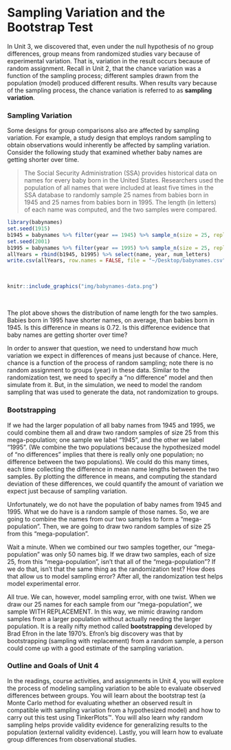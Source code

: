 # Sampling Variation and the Bootstrap Test {-}

In Unit 3, we discovered that, even under the null hypothesis of no group differences, group means from randomized studies vary because of experimental variation. That is, variation in the result occurs because of random assignment. Recall in Unit 2, that the chance variation was a function of the sampling process; different samples drawn from the population (model) produced different results. When results vary because of the sampling process, the chance variation is referred to as **sampling variation**.

### Sampling Variation {-}

Some designs for group comparisons also are affected by sampling variation. For example, a study design that employs random sampling to obtain observations would inherently be affected by sampling variation. Consider the following study that examined whether baby names are getting shorter over time. 

> The Social Security Administration (SSA) provides historical data on names for every baby born in the United States. Researchers used the population of all names that were included at least five times in the SSA database to randomly sample 25 names from babies born in 1945 and 25 names from babies born in 1995. The length (in letters) of each name was computed, and the two samples were compared. 

```r
library(babynames)
set.seed(1915)
b1945 = babynames %>% filter(year == 1945) %>% sample_n(size = 25, replace = FALSE) %>% mutate(num_letters = stringr::str_length(name))
set.seed(2001)
b1995 = babynames %>% filter(year == 1995) %>% sample_n(size = 25, replace = FALSE) %>% mutate(num_letters = stringr::str_length(name))
allYears = rbind(b1945, b1995) %>% select(name, year, num_letters)
write.csv(allYears, row.names = FALSE, file = "~/Desktop/babynames.csv")
```


<br />

```r
knitr::include_graphics("img/babynames-data.png")
```

<br />

The plot above shows the distribution of name length for the two samples. Babies born in 1995 have shorter names, on average, than babies born in 1945. Is this difference in means is 0.72. Is this difference evidence that baby names are getting shorter over time?

In order to answer that question, we need to understand how much variation we expect in differences of means just because of chance. Here, chance is a function of the process of random sampling; note there is no random assignment to groups (year) in these data. Similar to the randomization test, we need to specify a "no difference" model and then simulate from it. But, in the simulation, we need to model the random sampling that was used to generate the data, not randomization to groups.

### Bootstrapping {-}

If we had the larger population of all baby names from 1945 and 1995, we could combine them all and draw two random samples of size 25 from this mega-population; one sample we label "1945", and the other we label "1995". (We combine the two populations because the hypothesized model of "no differences" implies that there is really only one population; no difference between the two populations). We could do this many times, each time collecting the difference in mean name lengths between the two samples. By plotting the difference in means, and computing the standard deviation of these differences, we could quantify the amount of variation we expect just because of sampling variation.

Unfortunately, we do not have the population of baby names from 1945 and 1995. What we do have is a random sample of those names. So, we are going to combine the names from our two samples to form a "mega-population". Then, we are going to draw two random samples of size 25 from this "mega-population". 

Wait a minute. When we combined our two samples together, our "mega-population" was only 50 names big. If we draw two samples, each of size 25, from this "mega-population", isn't that all of the "mega-population"? If we do that, isn't that the same thing as the randomization test? How does that allow us to model sampling error? After all, the randomization test helps model experimental error.

All true. We can, however, model sampling error, with one twist. When we draw our 25 names for each sample from our "mega-population", we sample WITH REPLACEMENT. In this way, we mimic drawing random samples from a larger population without actually needing the larger population. It is a really nifty method called **bootstrapping** developed by Brad Efron in the late 1970's. Efron's big discovery was that by bootstrapping (sampling with replacement) from a random sample, a person could come up with a good estimate of the sampling variation. 

### Outline and Goals of Unit 4 {-}

In the readings, course activities, and assignments in Unit 4, you will explore the process of modeling sampling variation to be able to evaluate observed differences between groups. You will learn about the bootstrap test (a Monte Carlo method for evaluating whether an observed result in compatible with sampling variation from a hypothesized model) and how to carry out this test using TinkerPlots&trade;. You will also learn why random sampling helps provide validity evidence for generalizing results to the population (external validity evidence). Lastly, you will learn how to evaluate group differences from observational studies.
